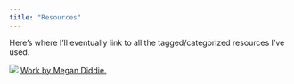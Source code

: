 ```yaml
---
title: "Resources"
---
```


Here's where I'll eventually link to all the tagged/categorized resources I've used.

<img src="../megan-diddie-connected.png">
<a href="http://www.megandiddie.com/">Work by Megan Diddie.</a>